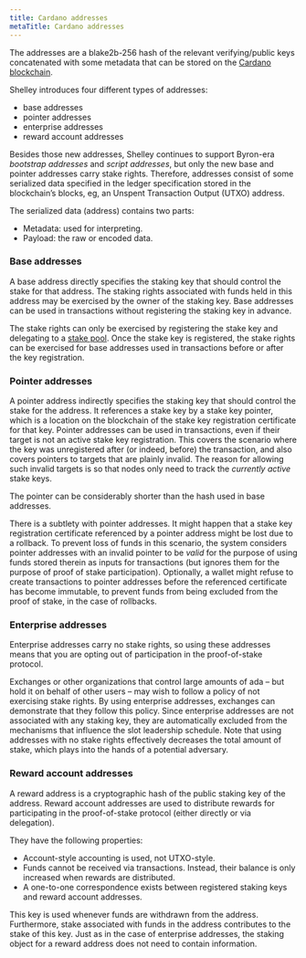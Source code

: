 ```yaml
---
title: Cardano addresses
metaTitle: Cardano addresses
---
```


The addresses are a blake2b-256 hash of the relevant verifying/public keys
concatenated with some metadata that can be stored on the
[Cardano blockchain](https://cardano.org/).

Shelley introduces four different types of addresses:

- base addresses
- pointer addresses
- enterprise addresses
- reward account addresses

Besides those new addresses, Shelley continues to support Byron-era _bootstrap
addresses_ and _script addresses_, but only the new base and pointer addresses
carry stake rights. Therefore, addresses consist of some serialized data
specified in the ledger specification stored in the blockchain’s blocks, eg, an
Unspent Transaction Output (UTXO) address.

The serialized data (address) contains two parts:

- Metadata: used for interpreting.
- Payload: the raw or encoded data.

### Base addresses

A base address directly specifies the staking key that should control the stake
for that address. The staking rights associated with funds held in this address
may be exercised by the owner of the staking key. Base addresses can be used in
transactions without registering the staking key in advance.

The stake rights can only be exercised by registering the stake key and
delegating to a [stake pool](/learn/stake-pools). Once the stake key is
registered, the stake rights can be exercised for base addresses used in
transactions before or after the key registration.

### Pointer addresses

A pointer address indirectly specifies the staking key that should control the
stake for the address. It references a stake key by a stake key pointer, which
is a location on the blockchain of the stake key registration certificate for
that key. Pointer addresses can be used in transactions, even if their target is
not an active stake key registration. This covers the scenario where the key was
unregistered after (or indeed, before) the transaction, and also covers pointers
to targets that are plainly invalid. The reason for allowing such invalid
targets is so that nodes only need to track the _currently active_ stake keys.

The pointer can be considerably shorter than the hash used in base addresses.

There is a subtlety with pointer addresses. It might happen that a stake key
registration certificate referenced by a pointer address might be lost due to a
rollback. To prevent loss of funds in this scenario, the system considers
pointer addresses with an invalid pointer to be _valid_ for the purpose of using
funds stored therein as inputs for transactions (but ignores them for the
purpose of proof of stake participation). Optionally, a wallet might refuse to
create transactions to pointer addresses before the referenced certificate has
become immutable, to prevent funds from being excluded from the proof of stake,
in the case of rollbacks.

### Enterprise addresses

Enterprise addresses carry no stake rights, so using these addresses means that
you are opting out of participation in the proof-of-stake protocol.

Exchanges or other organizations that control large amounts of ada – but hold it
on behalf of other users – may wish to follow a policy of not exercising stake
rights. By using enterprise addresses, exchanges can demonstrate that they
follow this policy. Since enterprise addresses are not associated with any
staking key, they are automatically excluded from the mechanisms that influence
the slot leadership schedule. Note that using addresses with no stake rights
effectively decreases the total amount of stake, which plays into the hands of a
potential adversary.

### Reward account addresses

A reward address is a cryptographic hash of the public staking key of the
address. Reward account addresses are used to distribute rewards for
participating in the proof-of-stake protocol (either directly or via
delegation).

They have the following properties:

- Account-style accounting is used, not UTXO-style.
- Funds cannot be received via transactions. Instead, their balance is only
  increased when rewards are distributed.
- A one-to-one correspondence exists between registered staking keys and reward
  account addresses.

This key is used whenever funds are withdrawn from the address. Furthermore,
stake associated with funds in the address contributes to the stake of this key.
Just as in the case of enterprise addresses, the staking object for a reward
address does not need to contain information.

